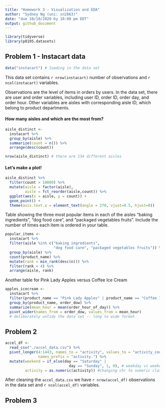 ```yaml
---
title: "Homework 3 - Visualization and EDA"
author: "Sydney Ng (uni: sn2863)"
date: "due 10/10/2020 by 10:00 pm EDT"
output: github_document
---
```


```r
library(tidyverse)
library(p8105.datasets)
```

## Problem 1 - Instacart data
```r
data("instacart") # loading in the data set
```

This data set contains `r nrow(instacart)` number of observations and `r ncol(instacart)` variables.

Observations are the level of items in orders by users. In the data set, there are user and order variables, including user ID, order ID, order day, and order hour. Other variables are aisles with corresponding aisle ID, which belong to product departments.

#### How many aisles and which are the most from?
```r
aisle_distinct <- 
  instacart %>%
  group_by(aisle) %>%
  summarize(count = n()) %>%
  arrange(desc(count))

nrow(aisle_distinct) # there are 134 different aisles
```

#### Let's make a plot!
```r
aisle_distinct %>%
  filter(count > 10000) %>%
  mutate(aisle = factor(aisle),
         aisle = fct_reorder(aisle,count)) %>%
  ggplot(aes(x = aisle, y = count)) + 
  geom_point() +
  theme(axis.text.x = element_text(angle = 270, vjust=0.5, hjust=0))
```

Table showing the three most popular items in each of the aisles "baking ingredients", "dog food care", and "packaged vegetables fruits". Include the number of times each item is ordered in your table.

```r
popular_items <-
  instacart %>%
  filter(aisle %in% c("baking ingredients", 
                      "dog food care", "packaged vegetables fruits")) %>%
  group_by(aisle) %>%
  count(product_name) %>%
  mutate(rank = min_rank(desc(n))) %>%
  filter(rank < 4) %>%
  arrange(aisle, rank)
```

Another table for Pink Lady Apples versus Coffee Ice Cream
```r
apples_icecream <-
  instacart %>%
  filter(product_name == "Pink Lady Apples" | product_name == "Coffee Ice Cream") %>%
  group_by(product_name, order_dow) %>%
  summarize(mean_hour = mean(order_hour_of_day)) %>%
  pivot_wider(names_from = order_dow, values_from = mean_hour)
  # deliberately untidy the data set -- long to wide format

```



## Problem 2
```r
accel_df <- 
  read_csv("./accel_data.csv") %>%
  pivot_longer(4:1443, names_to = "activity", values_to = "activity_count",
               names_prefix = "activity.") %>%
  mutate(weekend = if_else(day == "Saturday" |
                             day == "Sunday", 1, 0), # weekday vs weekend
         activity = as.numeric(activity)) #changing chr to numeric class
```

After cleaning the `accel_data.csv` we have `r nrow(accel_df)` observations in the data set and `r ncol(accel_df)` variables.


## Problem 3
